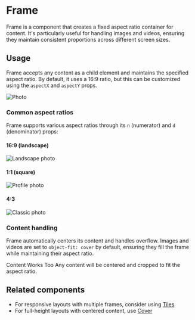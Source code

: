 
# Frame

Frame is a component that creates a fixed aspect ratio container for content.
It's particularly useful for handling images and videos, ensuring they maintain
consistent proportions across different screen sizes.

## Usage

Frame accepts any content as a child element and maintains the specified aspect
ratio. By default, it uses a 16:9 ratio, but this can be customized using the
`aspectX` and `aspectY` props.

<Canvas>
  <Frame>
    <img src="https://placehold.co/600x400?text=Photo" alt="Photo" />
  </Frame>
</Canvas>

### Common aspect ratios

Frame supports various aspect ratios through its `n` (numerator) and `d`
(denominator) props:

#### 16:9 (landscape)

<Canvas>
  <Frame>
    <img
      src="https://placehold.co/600x400?text=Landscape+photo"
      alt="Landscape photo"
    />
  </Frame>
</Canvas>

#### 1:1 (square)

<Canvas>
  <Frame aspectX={1} aspectY={1}>
    <img
      src="https://placehold.co/600x400?text=Profile+photo"
      alt="Profile photo"
    />
  </Frame>
</Canvas>

#### 4:3

<Canvas>
  <Frame aspectX={4} aspectY={3}>
    <img
      src="https://placehold.co/600x400?text=Classic+photo"
      alt="Classic photo"
    />
  </Frame>
</Canvas>

### Content handling

Frame automatically centers its content and handles overflow. Images and videos
are set to `object-fit: cover` by default, ensuring they fill the frame while
maintaining their aspect ratio.

<Canvas>
  <ContentBlock maxWidth="100%">
    <Frame>
      <Box padding="base">
        <Heading level={2}>Content Works Too</Heading>
        <Text>
          Any content will be centered and cropped to fit the aspect ratio.
        </Text>
      </Box>
    </Frame>
  </ContentBlock>
</Canvas>

## Related components

- For responsive layouts with multiple frames, consider using
  [Tiles](/components/Tiles)
- For full-height layouts with centered content, use [Cover](/components/Cover)
